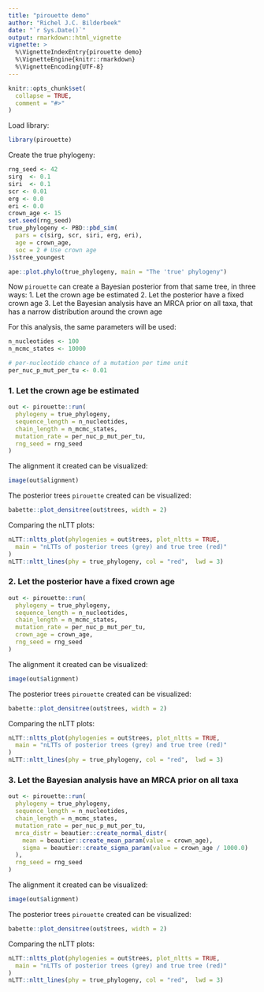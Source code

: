 ```yaml
---
title: "pirouette demo"
author: "Richel J.C. Bilderbeek"
date: "`r Sys.Date()`"
output: rmarkdown::html_vignette
vignette: >
  %\VignetteIndexEntry{pirouette demo}
  %\VignetteEngine{knitr::rmarkdown}
  %\VignetteEncoding{UTF-8}
---
```


```r
knitr::opts_chunk$set(
  collapse = TRUE,
  comment = "#>"
)
```

Load library:

```r
library(pirouette)
```

Create the true phylogeny:

```r
rng_seed <- 42
sirg  <- 0.1
siri  <- 0.1
scr <- 0.01
erg <- 0.0
eri <- 0.0
crown_age <- 15
set.seed(rng_seed)
true_phylogeny <- PBD::pbd_sim(
  pars = c(sirg, scr, siri, erg, eri),
  age = crown_age,
  soc = 2 # Use crown age
)$stree_youngest
```

```r
ape::plot.phylo(true_phylogeny, main = "The 'true' phylogeny")
```

Now `pirouette` can create a Bayesian posterior from that same tree, 
in three ways:
 1. Let the crown age be estimated
 2. Let the posterior have a fixed crown age
 3. Let the Bayesian analysis have an MRCA prior on all taxa, that
      has a narrow distribution around the crown age

For this analysis, the same parameters will be used:

```r
n_nucleotides <- 100
n_mcmc_states <- 10000

# per-nucleotide chance of a mutation per time unit
per_nuc_p_mut_per_tu <- 0.01
```

### 1. Let the crown age be estimated

```r
out <- pirouette::run(
  phylogeny = true_phylogeny,
  sequence_length = n_nucleotides,
  chain_length = n_mcmc_states,
  mutation_rate = per_nuc_p_mut_per_tu,
  rng_seed = rng_seed
)
```

The alignment it created can be visualized:

```r
image(out$alignment)
```

The posterior trees `pirouette` created can be visualized:

```r
babette::plot_densitree(out$trees, width = 2)
```

Comparing the nLTT plots:

```r
nLTT::nltts_plot(phylogenies = out$trees, plot_nltts = TRUE, 
  main = "nLTTs of posterior trees (grey) and true tree (red)"
)
nLTT::nltt_lines(phy = true_phylogeny, col = "red",  lwd = 3)
```

### 2. Let the posterior have a fixed crown age

```r
out <- pirouette::run(
  phylogeny = true_phylogeny,
  sequence_length = n_nucleotides,
  chain_length = n_mcmc_states,
  mutation_rate = per_nuc_p_mut_per_tu,
  crown_age = crown_age,
  rng_seed = rng_seed
)
```

The alignment it created can be visualized:

```r
image(out$alignment)
```

The posterior trees `pirouette` created can be visualized:

```r
babette::plot_densitree(out$trees, width = 2)
```

Comparing the nLTT plots:

```r
nLTT::nltts_plot(phylogenies = out$trees, plot_nltts = TRUE, 
  main = "nLTTs of posterior trees (grey) and true tree (red)"
)
nLTT::nltt_lines(phy = true_phylogeny, col = "red",  lwd = 3)
```

### 3. Let the Bayesian analysis have an MRCA prior on all taxa

```r
out <- pirouette::run(
  phylogeny = true_phylogeny,
  sequence_length = n_nucleotides,
  chain_length = n_mcmc_states,
  mutation_rate = per_nuc_p_mut_per_tu,
  mrca_distr = beautier::create_normal_distr(
    mean = beautier::create_mean_param(value = crown_age),
    sigma = beautier::create_sigma_param(value = crown_age / 1000.0)
  ),
  rng_seed = rng_seed
)
```

The alignment it created can be visualized:

```r
image(out$alignment)
```

The posterior trees `pirouette` created can be visualized:

```r
babette::plot_densitree(out$trees, width = 2)
```

Comparing the nLTT plots:

```r
nLTT::nltts_plot(phylogenies = out$trees, plot_nltts = TRUE, 
  main = "nLTTs of posterior trees (grey) and true tree (red)"
)
nLTT::nltt_lines(phy = true_phylogeny, col = "red",  lwd = 3)
```
